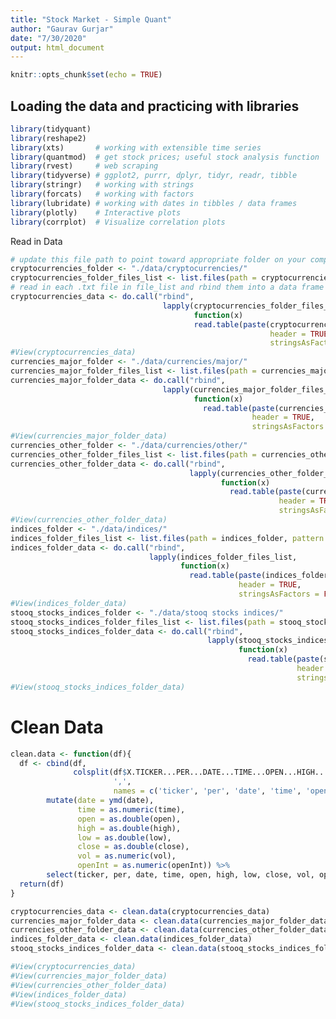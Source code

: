 ```yaml
---
title: "Stock Market - Simple Quant"
author: "Gaurav Gurjar"
date: "7/30/2020"
output: html_document
---
```


```r
knitr::opts_chunk$set(echo = TRUE)
```

## Loading the data and practicing with libraries
```r
library(tidyquant)
library(reshape2)
library(xts)       # working with extensible time series
library(quantmod)  # get stock prices; useful stock analysis function
library(rvest)     # web scraping
library(tidyverse) # ggplot2, purrr, dplyr, tidyr, readr, tibble
library(stringr)   # working with strings
library(forcats)   # working with factors
library(lubridate) # working with dates in tibbles / data frames
library(plotly)    # Interactive plots
library(corrplot)  # Visualize correlation plots

```

Read in Data

```r
# update this file path to point toward appropriate folder on your computer
cryptocurrencies_folder <- "./data/cryptocurrencies/"
cryptocurrencies_folder_files_list <- list.files(path = cryptocurrencies_folder, pattern = "*.txt")
# read in each .txt file in file_list and rbind them into a data frame called  
cryptocurrencies_data <- do.call("rbind",
                                  lapply(cryptocurrencies_folder_files_list, 
                                         function(x)
                                         read.table(paste(cryptocurrencies_folder, x, sep = ''),
                                                          header = TRUE,
                                                          stringsAsFactors = FALSE)))
#View(cryptocurrencies_data)
currencies_major_folder <- "./data/currencies/major/"
currencies_major_folder_files_list <- list.files(path = currencies_major_folder, pattern = "*.txt")
currencies_major_folder_data <- do.call("rbind",
                                  lapply(currencies_major_folder_files_list,
                                         function(x)
                                           read.table(paste(currencies_major_folder, x, sep = ''),
                                                      header = TRUE,
                                                      stringsAsFactors = FALSE)))
#View(currencies_major_folder_data)
currencies_other_folder <- "./data/currencies/other/"
currencies_other_folder_files_list <- list.files(path = currencies_other_folder, pattern = "*.txt")
currencies_other_folder_data <- do.call("rbind",
                                        lapply(currencies_other_folder_files_list,
                                               function(x)
                                                 read.table(paste(currencies_other_folder, x, sep = ''),
                                                            header = TRUE,
                                                            stringsAsFactors = FALSE)))
#View(currencies_other_folder_data)
indices_folder <- "./data/indices/"
indices_folder_files_list <- list.files(path = indices_folder, pattern = "*.txt")
indices_folder_data <- do.call("rbind",
                               lapply(indices_folder_files_list,
                                      function(x)
                                        read.table(paste(indices_folder, x, sep = ''),
                                                   header = TRUE,
                                                   stringsAsFactors = FALSE)))
#View(indices_folder_data)
stooq_stocks_indices_folder <- "./data/stooq stocks indices/"
stooq_stocks_indices_folder_files_list <- list.files(path = stooq_stocks_indices_folder, pattern = "*.txt")
stooq_stocks_indices_folder_data <- do.call("rbind",
                                            lapply(stooq_stocks_indices_folder_files_list,
                                                   function(x)
                                                     read.table(paste(stooq_stocks_indices_folder, x, sep =''),
                                                                header = TRUE,
                                                                stringsAsFactors = FALSE)))
#View(stooq_stocks_indices_folder_data)
```

# Clean Data

```r
clean.data <- function(df){
  df <- cbind(df,
              colsplit(df$X.TICKER...PER...DATE...TIME...OPEN...HIGH...LOW...CLOSE...VOL...OPENINT.,
                       ',',
                       names = c('ticker', 'per', 'date', 'time', 'open', 'high', 'low', 'close', 'vol', 'openInt'))) %>% 
        mutate(date = ymd(date),
               time = as.numeric(time),
               open = as.double(open),
               high = as.double(high),
               low = as.double(low),
               close = as.double(close),
               vol = as.numeric(vol),
               openInt = as.numeric(openInt)) %>%
        select(ticker, per, date, time, open, high, low, close, vol, openInt)
  return(df)
}

cryptocurrencies_data <- clean.data(cryptocurrencies_data)
currencies_major_folder_data <- clean.data(currencies_major_folder_data)
currencies_other_folder_data <- clean.data(currencies_other_folder_data)
indices_folder_data <- clean.data(indices_folder_data)
stooq_stocks_indices_folder_data <- clean.data(stooq_stocks_indices_folder_data)
```



```r
#View(cryptocurrencies_data)
#View(currencies_major_folder_data)
#View(currencies_other_folder_data)
#View(indices_folder_data)
#View(stooq_stocks_indices_folder_data)
```


```r

```












